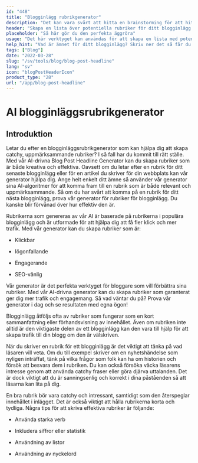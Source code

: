 ```yaml
---
id: "448"
title: "Blogginlägg rubrikgenerator"
description: "Det kan vara svårt att hitta en brainstorming för att hitta en bra rubrik till ditt blogginlägg. Det här verktyget hjälper dig att ta fram en lista med potentiella rubriker för ditt blogginlägg, baserat på det ämne du anger."
header: "Skapa en lista över potentiella rubriker för ditt blogginlägg."
placeholder: "Så här gör du den perfekta äggröra"
usage: "Det här verktyget kan användas för att skapa en lista med potentiella rubriker för ditt blogginlägg. Ange bara ett ämne så får du en lista med rubriker att välja mellan."
help_hint: "Vad är ämnet för ditt blogginlägg? Skriv ner det så får du en lista med rubriker att välja mellan."
tags: ["Blog"]
date: "2022-03-28"
slug: "/sv/tools/blog/blog-post-headline"
lang: "sv"
icon: "blogPostHeaderIcon"
product_type: "28"
url: "/app/blog-post-headline"
---
```


# AI blogginläggsrubrikgenerator

## Introduktion

Letar du efter en blogginläggsrubrikgenerator som kan hjälpa dig att skapa catchy, uppmärksammande rubriker? I så fall har du kommit till rätt ställe. Med vår AI-drivna Blog Post Headline Generator kan du skapa rubriker som är både kreativa och effektiva. Oavsett om du letar efter en rubrik för ditt senaste blogginlägg eller för en artikel du skriver för din webbplats kan vår generator hjälpa dig. Ange helt enkelt ditt ämne så använder vår generator sina AI-algoritmer för att komma fram till en rubrik som är både relevant och uppmärksammande. Så om du har svårt att komma på en rubrik för ditt nästa blogginlägg, prova vår generator för rubriker för blogginlägg. Du kanske blir förvånad över hur effektiv den är.

Rubrikerna som genereras av vår AI är baserade på rubrikerna i populära blogginlägg och är utformade för att hjälpa dig att få fler klick och mer trafik. Med vår generator kan du skapa rubriker som är:

- Klickbar

- Iögonfallande

- Engagerande

- SEO-vänlig

Vår generator är det perfekta verktyget för bloggare som vill förbättra sina rubriker. Med vår AI-drivna generator kan du skapa rubriker som garanterat ger dig mer trafik och engagemang. Så vad väntar du på? Prova vår generator i dag och se resultaten med egna ögon!

Blogginlägg åtföljs ofta av rubriker som fungerar som en kort sammanfattning eller förhandsvisning av innehållet. Även om rubriken inte alltid är den viktigaste delen av ett blogginlägg kan den vara till hjälp för att skapa trafik till din blogg om den är välskriven.

När du skriver en rubrik för ett blogginlägg är det viktigt att tänka på vad läsaren vill veta. Om du till exempel skriver om en nyhetshändelse som nyligen inträffat, tänk på vilka frågor som folk kan ha om historien och försök att besvara dem i rubriken. Du kan också försöka väcka läsarens intresse genom att använda catchy fraser eller göra djärva uttalanden. Det är dock viktigt att du är sanningsenlig och korrekt i dina påståenden så att läsarna kan lita på dig.

En bra rubrik bör vara catchy och intressant, samtidigt som den återspeglar innehållet i inlägget. Det är också viktigt att hålla rubrikerna korta och tydliga. Några tips för att skriva effektiva rubriker är följande:

- Använda starka verb

- Inkludera siffror eller statistik

- Användning av listor

- Användning av nyckelord
